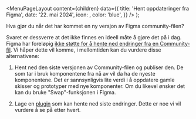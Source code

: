 

<Meta
  title='Hent oppdateringer fra Figma'
  description='Hva gjør du når det har kommet en ny versjon av Figma community-filen?'
/>

  <MenuPageLayout
    content={children}
    data={{
      title: 'Hent oppdateringer fra Figma',
      date: '22. mai 2024',
      icon: <PaletteIcon />,
      color: 'blue',
    }}
  />
);

Hva gjør du når det har kommet en ny versjon av Figma community-filen?

Svaret er dessverre at det ikke finnes en ideell måte å gjøre det på i dag. Figma har foreløpig [ikke støtte for å hente ned endringer fra en Community-fil](https://forum.figma.com/t/need-a-way-to-get-latest-updates-or-subscribe-to-changes-from-a-published-community-file/32571). Vi håper dette vil komme, i mellomtiden kan du vurdere disse alternativene:

1. Hent ned den siste versjonen av Community-filen og publiser den. De som tar i bruk komponentene fra nå av vil da ha de nyeste komponentene. Det er sannsynligvis lite verdi i å oppdatere gamle skisser og prototyper med nye komponenter. Om du likevel ønsker det kan du bruke "Swap"-funksjonen i Figma.

2. Lage en [plugin](https://github.com/digdir/designsystemet/issues/289#issuecomment-2037555899) som kan hente ned siste endringer. Dette er noe vi vil vurdere å se på etter hvert.
